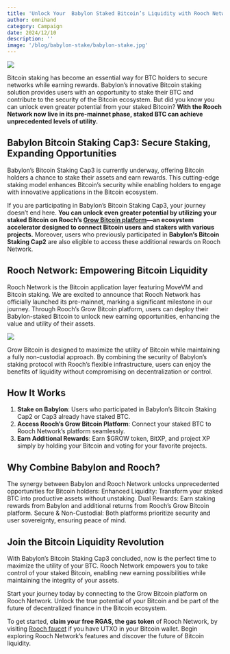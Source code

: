 ```yaml
---
title: 'Unlock Your  Babylon Staked Bitcoin’s Liquidity with Rooch Network'
author: omnihand
category: Campaign
date: 2024/12/10
description: ''
image: '/blog/babylon-stake/babylon-stake.jpg'
---
```



<PostHeader />

![](/blog/babylon-stake/babylon-stake.jpg)

Bitcoin staking has become an essential way for BTC holders to secure networks while earning rewards. Babylon’s innovative Bitcoin staking solution provides users with an opportunity to stake their BTC and contribute to the security of the Bitcoin ecosystem. But did you know you can unlock even greater potential from your staked Bitcoin? **With the Rooch Network now live in its pre-mainnet phase, staked BTC can achieve unprecedented levels of utility.**

## Babylon Bitcoin Staking Cap3: Secure Staking, Expanding Opportunities

Babylon’s Bitcoin Staking Cap3 is currently underway, offering Bitcoin holders a chance to stake their assets and earn rewards. This cutting-edge staking model enhances Bitcoin’s security while enabling holders to engage with innovative applications in the Bitcoin ecosystem.

If you are participating in Babylon’s Bitcoin Staking Cap3, your journey doesn’t end here. **You can unlock even greater potential by utilizing your staked Bitcoin on Rooch’s [Grow Bitcoin platform](https://grow.rooch.network/)—an ecosystem accelerator designed to connect Bitcoin users and stakers with various projects.** Moreover, users who previously participated in **Babylon’s Bitcoin Staking Cap2** are also eligible to access these additional rewards on Rooch Network.

## Rooch Network: Empowering Bitcoin Liquidity

Rooch Network is the Bitcoin application layer featuring MoveVM and Bitcoin staking. We are excited to announce that Rooch Network has officially launched its pre-mainnet, marking a significant milestone in our journey.
Through Rooch’s Grow Bitcoin platform, users can deploy their Babylon-staked Bitcoin to unlock new earning opportunities, enhancing the value and utility of their assets.  

![](/blog/babylon-stake/babylon-stake-entry.png)

Grow Bitcoin is designed to maximize the utility of Bitcoin while maintaining a fully non-custodial approach. By combining the security of Babylon’s staking protocol with Rooch’s flexible infrastructure, users can enjoy the benefits of liquidity without compromising on decentralization or control.

## How It Works

1. **Stake on Babylon**: Users who participated in Babylon’s Bitcoin Staking Cap2 or Cap3 already have staked BTC.
2. **Access Rooch’s Grow Bitcoin Platform**: Connect your staked BTC to Rooch Network’s platform seamlessly.
3. **Earn Additional Rewards**: Earn $GROW token, BitXP, and project XP simply by holding your Bitcoin and voting for your favorite projects. 


## Why Combine Babylon and Rooch?

The synergy between Babylon and Rooch Network unlocks unprecedented opportunities for Bitcoin holders:
Enhanced Liquidity: Transform your staked BTC into productive assets without unstaking.
Dual Rewards: Earn staking rewards from Babylon and additional returns from Rooch’s Grow Bitcoin platform.
Secure & Non-Custodial: Both platforms prioritize security and user sovereignty, ensuring peace of mind.

## Join the Bitcoin Liquidity Revolution

With Babylon’s Bitcoin Staking Cap3 concluded, now is the perfect time to maximize the utility of your BTC. Rooch Network empowers you to take control of your staked Bitcoin, enabling new earning possibilities while maintaining the integrity of your assets.

Start your journey today by connecting to the Grow Bitcoin platform on Rooch Network. Unlock the true potential of your Bitcoin and be part of the future of decentralized finance in the Bitcoin ecosystem.

To get started, **claim your free RGAS, the gas token** of Rooch Network, by visiting [Rooch faucet](https://portal.rooch.network/faucet) if you have UTXO in your Bitcoin wallet. Begin exploring Rooch Network’s features and discover the future of Bitcoin liquidity.
